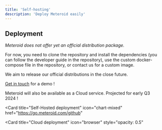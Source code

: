```yaml
---
title: 'Self-hosting'
description: 'Deploy Meteroid easily'
---
```


## Deployment

*Meteroid does not offer yet an official distribution package.*


For now, you need to clone the repository and install the dependencies (you can follow the developer guide in the repository), use the custom docker-compose file in the repository, or contact us for a custom image.

We aim to release our official distributions in the close future.


[Get in touch](https://meteroid.com/talk-to-us) for a demo !

<Note>
  Meteroid will also be available as a Cloud service. Projected for early Q3 2024 !
</Note>






<CardGroup>

<Card
  title="Self-Hosted deployment"
  icon="chart-mixed"
  href="https://go.meteroid.com/github"
>
  
</Card>

<Card
  title="Cloud deployment"
  icon="browser"
  style="opacity: 0.5"
>
</Card>

</CardGroup>
